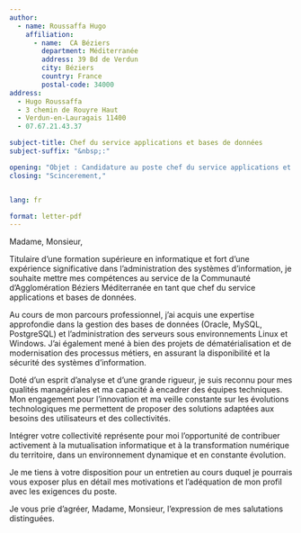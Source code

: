 ```yaml
---
author:
  - name: Roussaffa Hugo
    affiliation:
      - name:  CA Béziers
        department: Méditerranée
        address: 39 Bd de Verdun
        city: Béziers 
        country: France
        postal-code: 34000
address:
  - Hugo Roussaffa
  - 3 chemin de Rouyre Haut
  - Verdun-en-Lauragais 11400
  - 07.67.21.43.37

subject-title: Chef du service applications et bases de données
subject-suffix: "&nbsp;:"

opening: "Objet : Candidature au poste chef du service applications et bases de données  - Offre n° EC20112"
closing: "Scincerement,"


lang: fr

format: letter-pdf
---
```


Madame, Monsieur,

Titulaire d'une formation supérieure en informatique et fort d'une expérience significative dans l'administration des systèmes d'information, je souhaite mettre mes compétences au service de la Communauté d’Agglomération Béziers Méditerranée en tant que chef du service applications et bases de données.

Au cours de mon parcours professionnel, j'ai acquis une expertise approfondie dans la gestion des bases de données (Oracle, MySQL, PostgreSQL) et l'administration des serveurs sous environnements Linux et Windows. J'ai également mené à bien des projets de dématérialisation et de modernisation des processus métiers, en assurant la disponibilité et la sécurité des systèmes d'information.

Doté d'un esprit d'analyse et d'une grande rigueur, je suis reconnu pour mes qualités managériales et ma capacité à encadrer des équipes techniques. Mon engagement pour l'innovation et ma veille constante sur les évolutions technologiques me permettent de proposer des solutions adaptées aux besoins des utilisateurs et des collectivités.

Intégrer votre collectivité représente pour moi l'opportunité de contribuer activement à la mutualisation informatique et à la transformation numérique du territoire, dans un environnement dynamique et en constante évolution.

Je me tiens à votre disposition pour un entretien au cours duquel je pourrais vous exposer plus en détail mes motivations et l'adéquation de mon profil avec les exigences du poste.

Je vous prie d'agréer, Madame, Monsieur, l'expression de mes salutations distinguées.